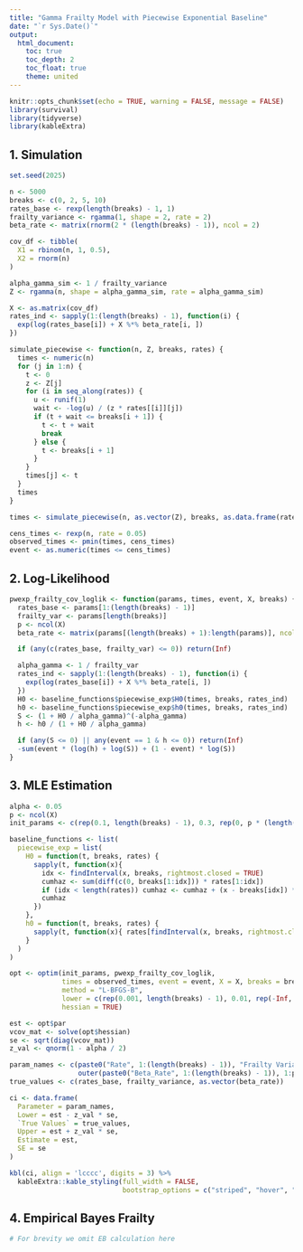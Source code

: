 ```yaml
---
title: "Gamma Frailty Model with Piecewise Exponential Baseline"
date: "`r Sys.Date()`"
output:
  html_document:
    toc: true
    toc_depth: 2
    toc_float: true
    theme: united
---
```


```r
knitr::opts_chunk$set(echo = TRUE, warning = FALSE, message = FALSE)
library(survival)
library(tidyverse)
library(kableExtra)
```

## 1. Simulation

```r
set.seed(2025)

n <- 5000
breaks <- c(0, 2, 5, 10)
rates_base <- rexp(length(breaks) - 1, 1)
frailty_variance <- rgamma(1, shape = 2, rate = 2)
beta_rate <- matrix(rnorm(2 * (length(breaks) - 1)), ncol = 2)

cov_df <- tibble(
  X1 = rbinom(n, 1, 0.5),
  X2 = rnorm(n)
)

alpha_gamma_sim <- 1 / frailty_variance
Z <- rgamma(n, shape = alpha_gamma_sim, rate = alpha_gamma_sim)

X <- as.matrix(cov_df)
rates_ind <- sapply(1:(length(breaks) - 1), function(i) {
  exp(log(rates_base[i]) + X %*% beta_rate[i, ])
})

simulate_piecewise <- function(n, Z, breaks, rates) {
  times <- numeric(n)
  for (j in 1:n) {
    t <- 0
    z <- Z[j]
    for (i in seq_along(rates)) {
      u <- runif(1)
      wait <- -log(u) / (z * rates[[i]][j])
      if (t + wait <= breaks[i + 1]) {
        t <- t + wait
        break
      } else {
        t <- breaks[i + 1]
      }
    }
    times[j] <- t
  }
  times
}

times <- simulate_piecewise(n, as.vector(Z), breaks, as.data.frame(rates_ind))

cens_times <- rexp(n, rate = 0.05)
observed_times <- pmin(times, cens_times)
event <- as.numeric(times <= cens_times)
```

## 2. Log-Likelihood

```r
pwexp_frailty_cov_loglik <- function(params, times, event, X, breaks) {
  rates_base <- params[1:(length(breaks) - 1)]
  frailty_var <- params[length(breaks)]
  p <- ncol(X)
  beta_rate <- matrix(params[(length(breaks) + 1):length(params)], ncol = p, byrow = TRUE)

  if (any(c(rates_base, frailty_var) <= 0)) return(Inf)

  alpha_gamma <- 1 / frailty_var
  rates_ind <- sapply(1:(length(breaks) - 1), function(i) {
    exp(log(rates_base[i]) + X %*% beta_rate[i, ])
  })
  H0 <- baseline_functions$piecewise_exp$H0(times, breaks, rates_ind)
  h0 <- baseline_functions$piecewise_exp$h0(times, breaks, rates_ind)
  S <- (1 + H0 / alpha_gamma)^(-alpha_gamma)
  h <- h0 / (1 + H0 / alpha_gamma)

  if (any(S <= 0) || any(event == 1 & h <= 0)) return(Inf)
  -sum(event * (log(h) + log(S)) + (1 - event) * log(S))
}
```

## 3. MLE Estimation

```r
alpha <- 0.05
p <- ncol(X)
init_params <- c(rep(0.1, length(breaks) - 1), 0.3, rep(0, p * (length(breaks) - 1)))

baseline_functions <- list(
  piecewise_exp = list(
    H0 = function(t, breaks, rates) {
      sapply(t, function(x){
        idx <- findInterval(x, breaks, rightmost.closed = TRUE)
        cumhaz <- sum(diff(c(0, breaks[1:idx])) * rates[1:idx])
        if (idx < length(rates)) cumhaz <- cumhaz + (x - breaks[idx]) * rates[idx + 1]
        cumhaz
      })
    },
    h0 = function(t, breaks, rates) {
      sapply(t, function(x){ rates[findInterval(x, breaks, rightmost.closed = TRUE) + 1] })
    }
  )
)

opt <- optim(init_params, pwexp_frailty_cov_loglik,
             times = observed_times, event = event, X = X, breaks = breaks,
             method = "L-BFGS-B",
             lower = c(rep(0.001, length(breaks) - 1), 0.01, rep(-Inf, p * (length(breaks) - 1))),
             hessian = TRUE)

est <- opt$par
vcov_mat <- solve(opt$hessian)
se <- sqrt(diag(vcov_mat))
z_val <- qnorm(1 - alpha / 2)

param_names <- c(paste0("Rate", 1:(length(breaks) - 1)), "Frailty Variance",
                 outer(paste0("Beta_Rate", 1:(length(breaks) - 1)), 1:p, paste, sep = "_") |> as.vector())
true_values <- c(rates_base, frailty_variance, as.vector(beta_rate))

ci <- data.frame(
  Parameter = param_names,
  Lower = est - z_val * se,
  `True Values` = true_values,
  Upper = est + z_val * se,
  Estimate = est,
  SE = se
)

kbl(ci, align = 'lcccc', digits = 3) %>%
  kableExtra::kable_styling(full_width = FALSE,
                            bootstrap_options = c("striped", "hover", "condensed"))
```

## 4. Empirical Bayes Frailty

```r
# For brevity we omit EB calculation here
```
